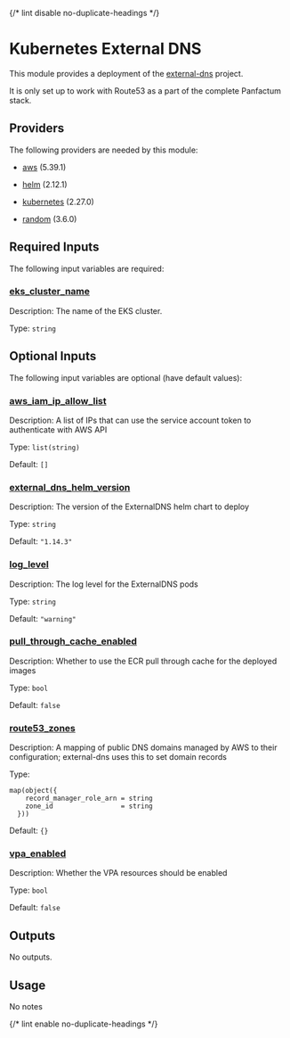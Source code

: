 
{/* lint disable no-duplicate-headings */}

# Kubernetes External DNS

<ModuleHeader name="kube_external_dns" sourceHref="https://github.com/Panfactum/stack/tree/main/packages/infrastructure/kube_external_dns" status="stable" type="live" />

This module provides a deployment of the [external-dns](https://github.com/kubernetes-sigs/external-dns) project.

It is only set up to work with Route53 as a part of the complete Panfactum stack.

## Providers

The following providers are needed by this module:

* [aws](https://registry.terraform.io/providers/hashicorp/aws/5.39.1/docs) (5.39.1)

* [helm](https://registry.terraform.io/providers/hashicorp/helm/2.12.1/docs) (2.12.1)

* [kubernetes](https://registry.terraform.io/providers/hashicorp/kubernetes/2.27.0/docs) (2.27.0)

* [random](https://registry.terraform.io/providers/hashicorp/random/3.6.0/docs) (3.6.0)

## Required Inputs

The following input variables are required:

### <a name="input_eks_cluster_name" /> [eks\_cluster\_name](#input_eks_cluster_name)

Description: The name of the EKS cluster.

Type: `string`

## Optional Inputs

The following input variables are optional (have default values):

### <a name="input_aws_iam_ip_allow_list" /> [aws\_iam\_ip\_allow\_list](#input_aws_iam_ip_allow_list)

Description: A list of IPs that can use the service account token to authenticate with AWS API

Type: `list(string)`

Default: `[]`

### <a name="input_external_dns_helm_version" /> [external\_dns\_helm\_version](#input_external_dns_helm_version)

Description: The version of the ExternalDNS helm chart to deploy

Type: `string`

Default: `"1.14.3"`

### <a name="input_log_level" /> [log\_level](#input_log_level)

Description: The log level for the ExternalDNS pods

Type: `string`

Default: `"warning"`

### <a name="input_pull_through_cache_enabled" /> [pull\_through\_cache\_enabled](#input_pull_through_cache_enabled)

Description: Whether to use the ECR pull through cache for the deployed images

Type: `bool`

Default: `false`

### <a name="input_route53_zones" /> [route53\_zones](#input_route53_zones)

Description: A mapping of public DNS domains managed by AWS to their configuration; external-dns uses this to set domain records

Type:

```hcl
map(object({
    record_manager_role_arn = string
    zone_id                 = string
  }))
```

Default: `{}`

### <a name="input_vpa_enabled" /> [vpa\_enabled](#input_vpa_enabled)

Description: Whether the VPA resources should be enabled

Type: `bool`

Default: `false`

## Outputs

No outputs.

## Usage

No notes

{/* lint enable no-duplicate-headings */}

